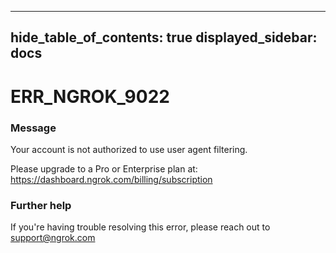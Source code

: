 

---
hide_table_of_contents: true
displayed_sidebar: docs
---


# ERR_NGROK_9022

### Message
Your account is not authorized to use user agent filtering.

Please upgrade to a Pro or Enterprise plan at: https://dashboard.ngrok.com/billing/subscription

<ErrorDetails error="err_ngrok_9022" />



### Further help
If you're having trouble resolving this error, please reach out to [support@ngrok.com](mailto:support@ngrok.com?subject=Help%20with%20ERR_NGROK_9022)

